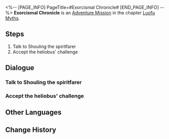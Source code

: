 <%-- [PAGE_INFO]
PageTitle=#Exorcismal Chronicle#
[END_PAGE_INFO] --%>
{{Stub|Dialogue, characters, and location(s)}}
{{Mission Infobox
|id            = 8015150
|title         = 
|image         = Mission Exorcismal Chronicle.png
|type          = Adventure
|event_name    = 
|chapter       = Luofu Myths
|requirements  = [[Adventure Mission]] ''[[Luofu Myths: Chess Ghost]]'' completed
|summary       = <!--official mission summary from Fate's Atlas-->
|characters    = <!--characters that appear in this mission-->
|startLocation = <!--location as it intially appears on the mission screen-->
|world         = <!--i.e. Penacony-->
|area          = <!--i.e. A Child's Dream-->
|prev          = 
|next          = 
|exp           = 
|credits       = 
|stellarJade   = 
|other         = 
}}
'''Exorcismal Chronicle''' is an [[Adventure Mission]] in the chapter [[Luofu Myths]].

==Steps==
# Talk to Shouling the spiritfarer
# Accept the heliobus' challenge

<!--
==Gameplay Notes==

--><!--
==Trial Character==

-->
==Dialogue==
{{Stub Dialogue}}
===Talk to Shouling the spiritfarer===
{{Mission Description|type=adventure|location=<!--to be added-->|Capturing heliobi requires practice like any other skill. The spiritfarer extends an invitation to you to participate in some well-prepared heliobi training at the Suppression Tower.}}
{{Dialogue Start}}
:{{tx}}
{{Dialogue End}}

===Accept the heliobus' challenge===
{{Mission Description|type=adventure|location=<!--to be added-->|update|Capturing heliobi requires practice like any other skill. The spiritfarer extends an invitation to you to participate in some well-prepared heliobi training at the Suppression Tower.}}
{{Dialogue Start}}
:{{tx}}
{{Dialogue End}}

==Other Languages==
{{Other Languages
|en   = Exorcismal Chronicle
|zhs  = 降妖辑录
|zht  = 降妖輯錄
|ja   = 伏魔記録
|ko   = 요괴 진압록
|es   = Archivos sobrenaturales
|fr   = Chroniques d'exorcisme
|ru   = Хроники экзорцизма
|th   = บันทึกมิติลี้ลับ
|vi   = Hàng Yêu Tập Lục
|de   = Aufzeichnungen der Übernatürlichen
|id   = Catatan Supranatural
|pt   = Crônicas de Exorcismo
}}

==Change History==
{{Change History|1.5}}
